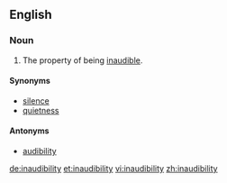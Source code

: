==English==

===Noun===
{{en-noun|-}}

# The property of being [[inaudible]].

====Synonyms====
*[[silence]]
*[[quietness]]

====Antonyms====
*[[audibility]]

[[de:inaudibility]]
[[et:inaudibility]]
[[vi:inaudibility]]
[[zh:inaudibility]]